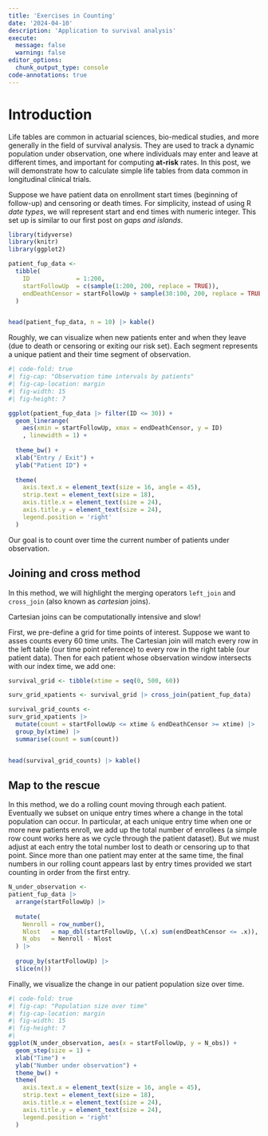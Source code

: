 ```yaml
---
title: 'Exercises in Counting'
date: '2024-04-10'
description: 'Application to survival analysis' 
execute: 
  message: false
  warning: false
editor_options: 
  chunk_output_type: console
code-annotations: true
---
```


# Introduction 

Life tables are common in actuarial sciences, bio-medical studies, and more generally in the field of survival analysis. They are used to track a dynamic population under observation, one where individuals may enter and leave at different times, and important for computing **at-risk** rates. In this post, we will demonstrate how to calculate simple life tables from data common in longitudinal clinical trials.

Suppose we have patient data on enrollment start times (beginning of follow-up) and censoring or death times. For simplicity, instead of using R *date types*, we will represent start and end times with numeric integer. This set up is similar to our first post on *gaps and islands*.

```r
library(tidyverse)
library(knitr)
library(ggplot2)

patient_fup_data <- 
  tibble(
    ID             = 1:200, 
    startFollowUp  = c(sample(1:200, 200, replace = TRUE)),
    endDeathCensor = startFollowUp + sample(30:100, 200, replace = TRUE)  
  )


head(patient_fup_data, n = 10) |> kable()

```

Roughly, we can visualize when new patients enter and when they leave (due to death or censoring or exiting our risk set). Each segment represents a unique patient and their time segment of observation.

```r
#| code-fold: true 
#| fig-cap: "Observation time intervals by patients"
#| fig-cap-location: margin
#| fig-width: 15
#| fig-height: 7

ggplot(patient_fup_data |> filter(ID <= 30)) +
  geom_linerange(
    aes(xmin = startFollowUp, xmax = endDeathCensor, y = ID)
    , linewidth = 1) +
  
  theme_bw() +
  xlab("Entry / Exit") +
  ylab("Patient ID") + 
  
  theme(
    axis.text.x = element_text(size = 16, angle = 45),
    strip.text = element_text(size = 18), 
    axis.title.x = element_text(size = 24),
    axis.title.y = element_text(size = 24),
    legend.position = 'right'
  )


```

Our goal is to count over time the current number of patients under observation.

## Joining and cross method

In this method, we will highlight the merging operators `left_join` and `cross_join` (also known as *cartesian* joins).

::: callout-warning
Cartesian joins can be computationally intensive and slow!
:::

First, we pre-define a grid for time points of interest. Suppose we want to asses counts every 60 time units. The Cartesian join will match every row in the left table (our time point reference) to every row in the right table (our patient data). Then for each patient whose observation window intersects with our index time, we add one: 

```r

survival_grid <- tibble(xtime = seq(0, 500, 60))

surv_grid_xpatients <- survival_grid |> cross_join(patient_fup_data)

survival_grid_counts <- 
surv_grid_xpatients |> 
  mutate(count = startFollowUp <= xtime & endDeathCensor >= xtime) |> 
  group_by(xtime) |> 
  summarise(count = sum(count))


head(survival_grid_counts) |> kable()
```


## Map to the rescue 

In this method, we do a rolling count moving through each patient. Eventually we subset on unique entry times where a change in the total population can occur. In particular, at each unique entry time when one or more new patients enroll, we add up the total number of enrollees (a simple row count works here as we cycle through the patient dataset). But we must adjust at each entry the total number lost to death or censoring up to that point. Since more than one patient may enter at the same time, the final numbers in our rolling count appears last by entry times provided we start counting in order from the first entry. 

```r

N_under_observation <- 
patient_fup_data |> 
  arrange(startFollowUp) |> 
  
  mutate(
    Nenroll = row_number(), 
    Nlost   = map_dbl(startFollowUp, \(.x) sum(endDeathCensor <= .x)), 
    N_obs   = Nenroll - Nlost 
  ) |> 
  
  group_by(startFollowUp) |> 
  slice(n()) 

```

Finally, we visualize the change in our patient population size over time. 

```r
#| code-fold: true 
#| fig-cap: "Population size over time"
#| fig-cap-location: margin
#| fig-width: 15
#| fig-height: 7
#| 
ggplot(N_under_observation, aes(x = startFollowUp, y = N_obs)) + 
  geom_step(size = 1) + 
  xlab("Time") + 
  ylab("Number under observation") + 
  theme_bw() + 
  theme(
    axis.text.x = element_text(size = 16, angle = 45),
    strip.text = element_text(size = 18), 
    axis.title.x = element_text(size = 24),
    axis.title.y = element_text(size = 24),
    legend.position = 'right'
  )
```




